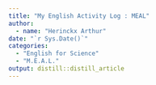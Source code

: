 ```yaml
---
title: "My English Activity Log : MEAL"
author:
  - name: "Herinckx Arthur" 
date: "`r Sys.Date()`"
categories:
  - "English for Science"
  - "M.E.A.L."
output: distill::distill_article
---
```





